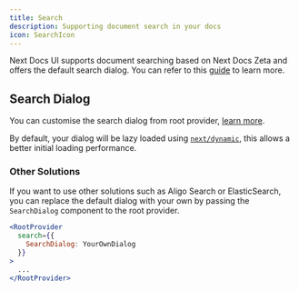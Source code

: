 ```yaml
---
title: Search
description: Supporting document search in your docs
icon: SearchIcon
---
```


Next Docs UI supports document searching based on Next Docs Zeta and offers the
default search dialog. You can refer to this
[guide](/docs/headless/utils/search) to learn more.

## Search Dialog

You can customise the search dialog from root provider,
[learn more](/docs/ui/blocks/root-provider).

By default, your dialog will be lazy loaded using
[`next/dynamic`](https://nextjs.org/docs/app/building-your-application/optimizing/lazy-loading),
this allows a better initial loading performance.

### Other Solutions

If you want to use other solutions such as Aligo Search or ElasticSearch, you
can replace the default dialog with your own by passing the `SearchDialog`
component to the root provider.

```jsx
<RootProvider
  search={{
    SearchDialog: YourOwnDialog
  }}
>
  ...
</RootProvider>
```
